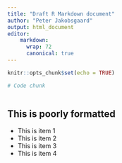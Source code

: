 ```yaml
---
title: "Draft R Markdown document"
author: "Peter Jakobsgaard"
output: html_document
editor:
    markdown: 
      wrap: 72
      canonical: true
---
```


```r
knitr::opts_chunk$set(echo = TRUE)
```

```r
# Code chunk
```

```r

```

## This is poorly formatted

-   This is item 1
-   This is item 2
-   This is item 3
-   This is item 4

